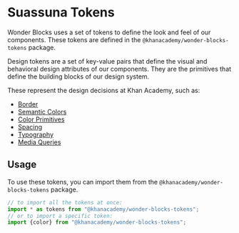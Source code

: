 
<Meta title="Packages/Tokens/Overview" />

# Suassuna Tokens

Wonder Blocks uses a set of tokens to define the look and feel of our
components. These tokens are defined in the `@khanacademy/wonder-blocks-tokens`
package.

Design tokens are a set of key-value pairs that define the visual and behavioral
design attributes of our components. They are the primitives that define the
building blocks of our design system.

These represent the design decisions at Khan Academy, such as:

-   <a href="/?path=/docs/packages-tokens-border--docs">Border</a>
-   <a href="/?path=/docs/packages-tokens-semantic-color--docs">Semantic Colors</a>
-   <a href="/?path=/docs/packages-tokens-color--docs">Color Primitives</a>
-   <a href="/?path=/docs/packages-tokens-spacing--docs">Spacing</a>
-   <a href="/?path=/docs/packages-tokens-typography--docs">Typography</a>
-   <a href="/?path=/docs/packages-tokens-media-queries--docs">Media Queries</a>

## Usage

To use these tokens, you can import them from the
`@khanacademy/wonder-blocks-tokens` package.

```ts
// to import all the tokens at once:
import * as tokens from "@khanacademy/wonder-blocks-tokens";
// or to import a specific token:
import {color} from "@khanacademy/wonder-blocks-tokens";
```